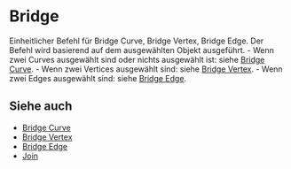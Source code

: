 
# Bridge

<Reference shortcut="" command="Bridge" button="" />

Einheitlicher Befehl für Bridge Curve, Bridge Vertex, Bridge Edge. Der Befehl wird basierend auf dem ausgewählten Objekt ausgeführt.
     - Wenn zwei Curves ausgewählt sind oder nichts ausgewählt ist: siehe [Bridge Curve](./bridge-curve).
     - Wenn zwei Vertices ausgewählt sind: siehe [Bridge Vertex](./bridge-vertex).
     - Wenn zwei Edges ausgewählt sind: siehe [Bridge Edge](./bridge-edge).

## Siehe auch
- [Bridge Curve](./bridge-curve)
- [Bridge Vertex](./bridge-vertex)
- [Bridge Edge](./bridge-edge)
- [Join](./join)